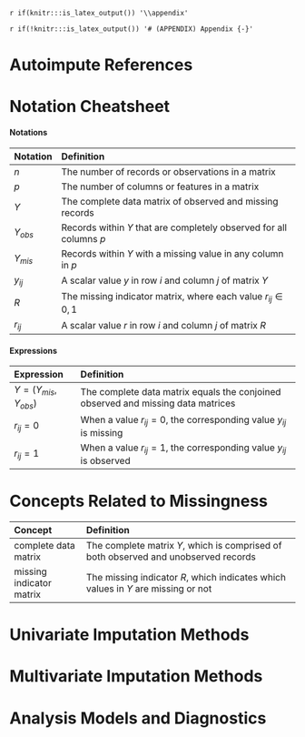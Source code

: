 `r if(knitr:::is_latex_output()) '\\appendix'`

`r if(!knitr:::is_latex_output()) '# (APPENDIX) Appendix {-}'` 

<!--
If you feel it necessary to include an appendix, it goes here.
-->


# Autoimpute References

# Notation Cheatsheet

#### Notations {.unnumbered}

| Notation    | Definition                                                           
| :---------- | :--------------------------------------------------------------------------------------------
| $n$         | The number of records or observations in a matrix                        
| $p$         | The number of columns or features in a matrix
| $Y$         | The complete data matrix of observed and missing records
| $Y_{obs}$   | Records within $Y$ that are completely observed for all columns $p$
| $Y_{mis}$   | Records within $Y$ with a missing value in any column in $p$
| $y_{ij}$    | A scalar value $y$ in row $i$ and column $j$ of matrix $Y$
| $R$         | The missing indicator matrix, where each value $r_{ij} \in 0,1$
| $r_{ij}$    | A scalar value $r$ in row $i$ and column $j$ of matrix $R$

#### Expressions {.unnumbered}

| Expression               | Definition                                                           
| :----------------------- | :-------------------------------------------------------------------------------
| $Y = (Y_{mis}, Y_{obs})$ | The complete data matrix equals the conjoined observed and missing data matrices
| $r_{ij} = 0$             | When a value $r_{ij}=0$, the corresponding value $y_{ij}$ is missing
| $r_{ij} = 1$             | When a value $r_{ij}=1$, the corresponding value $y_{ij}$ is observed

# Concepts Related to Missingness

| Concept                       | Definition                                                           
| :---------------------------- | :----------------------------------------------------------------------------------
| complete data matrix          | The complete matrix $Y$, which is comprised of both observed and unobserved records
| missing indicator matrix      | The missing indicator $R$, which indicates which values in $Y$ are missing or not

# Univariate Imputation Methods

# Multivariate Imputation Methods

# Analysis Models and Diagnostics